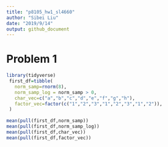 ```yaml
---
title: "p8105_hw1_sl4660"
author: "Sibei Liu"
date: "2019/9/14"
output: github_document
---
```


# Problem 1

```r
library(tidyverse)
 first_df=tibble(
   norm_samp=rnorm(8),
   norm_samp_log = norm_samp > 0,
   char_vec=c("a","b","c","d","e","f","g","h"),
   factor_vec=factor(c("1","2","3","1","2","3","1","2")),
 )
 
mean(pull(first_df,norm_samp))
mean(pull(first_df,norm_samp_log))
mean(pull(first_df,char_vec))
mean(pull(first_df,factor_vec))
```